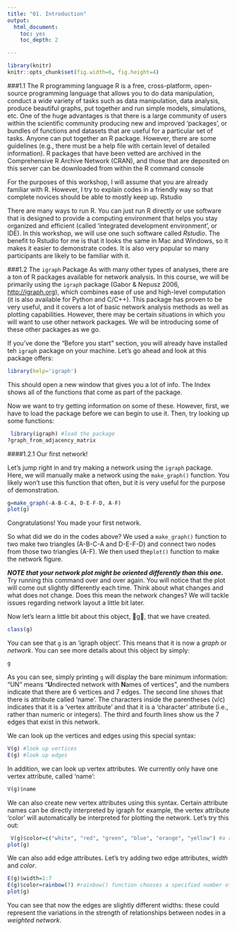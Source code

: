 ```yaml
---
title: "01. Introduction"
output: 
  html_document:
    toc: yes
    toc_depth: 2

---
```

```r
library(knitr)
knitr::opts_chunk$set(fig.width=6, fig.height=4) 
```

###1.1 The R programming language
R is a free, cross-platform, open-source programming language that allows you to do data manipulation, conduct a wide variety of tasks such as data manipulation, data analysis, produce beautiful graphs, put together and run simple models, simulations, etc.
One of the huge advantages is that there is a large community of users within the scientific community producing new and improved ‘packages’, or bundles of functions and datasets that are useful for a particular set of tasks. Anyone can put together an R package. However, there are some guidelines (e.g., there must be a help file with certain level of detailed information). R packages that have been vetted are archived in the Comprehensive R Archive Network (CRAN), and those that are deposited on this server can be downloaded from within the R command console

For the purposes of this workshop, I will assume that you are already familiar with R. However, I try to explain codes in a friendly way so that complete novices should be able to mostly keep up.
Rstudio

There are many ways to run R. You can just run R directly or use software that is designed to provide a computing environment that helps you stay organized and efficient (called ‘integrated development environment’, or IDE). In this workshop, we will use one such software called *Rstudio*. The benefit to Rstudio for me is that it looks the same in Mac and Windows, so it makes it easier to demonstrate codes. It is also very popular so many participants are likely to be familiar with it.

###1.2 The `igraph` Package
As with many other types of analyses, there are a ton of R packages available for network analysis. In this course, we will be primarily using the `igraph` package (Gabor & Nepusz 2006, [http://igraph.org](http://igraph.org)), which combines ease of use and high-level computation (it is also available for Python and C/C++). This package has proven to be very useful, and it covers a lot of basic network analysis methods as well as plotting capabilities. However, there may be certain situations in which you will want to use other network packages. We will be introducing some of these other packages as we go.

If you've done the "Before you start" section, you will already have installed teh `igraph` package on your machine. Let's go ahead and look at this package offers:

```r
library(help='igraph')
```

This should open a new window that gives you a lot of info. The Index shows all of the functions that
come as part of the package.

Now we want to try getting information on some of these. However, first, we have to load the package before we can begin to use it. Then, try looking up some functions:

```r
 library(igraph) #load the package 
?graph_from_adjacency_matrix
```


####1.2.1 Our first network!

Let’s jump right in and try making a network using the `igraph` package. Here, we will manually make a network using the `make_graph()` function. You likely won’t use this function that often, but it is very useful for the purpose of demonstration.

```r
g=make_graph(~A-B-C-A, D-E-F-D, A-F) 
plot(g)
```

Congratulations! You made your first network.

So what did we do in the codes above? We used a `make_graph()` function to two make two triangles (A-B-C-A and D-E-F-D) and connect two nodes from those two triangles (A-F). We then used the`plot()` function to make the network figure.

***NOTE that your network plot might be oriented differently than this one.*** Try running this command over and over again. You will notice that the plot will come out slightly differently each time. Think about what changes and what does not change. Does this mean the network changes? We will tackle issues regarding network layout a little bit later.


Now let’s learn a little bit about this object, g, that we have created.

```r
class(g)
```
You can see that `g` is an ‘igraph object’. This means that it is now a *graph* or *network*. You can see more details about this object by simply:

```r
g
```

As you can see, simply printing `g` will display the bare minimum information: “UN” means “**U**ndirected network with **N**ames of vertices”, and the numbers indicate that there are 6 vertices and 7 edges. The second line shows that there is attribute called 'name'. The characters inside the parentheses (v/c) indicates that it is a ‘vertex attribute’ and that it is a ‘character’ attribute (i.e., rather than numeric or integers). The third and fourth lines show us the 7 edges that exist in this network.


We can look up the vertices and edges using this special syntax:
```r
V(g) #look up vertices 
E(g) #look up edges
```

In addition, we can look up vertex attributes. We currently only have one vertex attribute, called ‘name’:
```r
V(g)$name
```

We can also create new vertex attributes using this syntax. Certain attribute names can be directly interpreted by igraph for example, the vertex attribute ‘color’ will automatically be interpreted for plotting the network. Let’s try this out:

```r
 V(g)$color=c("white", "red", "green", "blue", "orange", "yellow") #a random set of colors 
plot(g)
```

We can also add edge attributes. Let’s try adding two edge attributes, *width* and *color*.

```r
E(g)$width=1:7
E(g)$color=rainbow(7) #rainbow() function chooses a specified number of colors 
plot(g)
```

You can see that now the edges are slightly different widths: these could represent the variations in the strength of relationships between nodes in a *weighted network*.